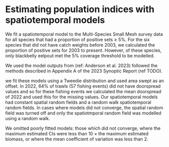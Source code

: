 # Estimating population indices with spatiotemporal models

We fit a spatiotemporal model to the Multi-Species Small Mesh survey data for all species that had a proportion of positive sets $\ge$ 5%.
For the six species that did not have catch weights before 2003, we calculated the proportion of positive sets for 2003 to present.
However, of these species, only blackbelly eelpout met the 5% coverage threshold to be modelled.

<!-- TODO look at synoptic report methods -->
We used the model outputs from (ref: Anderson et al. 2023) followed the methods described in Appendix A of the 2023 Synoptic Report (ref TODO).

 we fit these models using a Tweedie distribution and used area swept as an offset.
In 2022, 64% of trawls (57 fishing events) did not have doorspread values and so for these fishing events we calculated the mean doorspread of 2022 and used this for the missing values.
Our spatiotemporal models had constant spatial random fields and a random walk spatiotemporal random fields.
In cases where models did not converge, the spatial random field was turned off and only the spatiotmporal random field was modelled using a random walk.

We omitted poorly fitted models: those which did not converge, where the maximum estimated CIs were less than 10 $\times$ the maximum estimated biomass, or where the mean coefficient of variation was less than 2.

